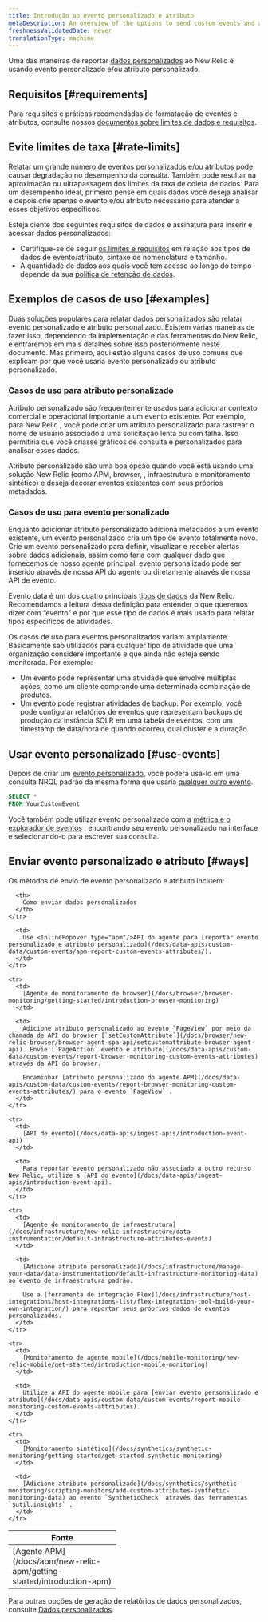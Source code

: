 ```yaml
---
title: Introdução ao evento personalizado e atributo
metaDescription: An overview of the options to send custom events and attributes to New Relic.
freshnessValidatedDate: never
translationType: machine
---
```


Uma das maneiras de reportar [dados personalizados](/docs/data-apis/custom-data/intro-custom-data) ao New Relic é usando evento personalizado e/ou atributo personalizado.

## Requisitos [#requirements]

Para requisitos e práticas recomendadas de formatação de eventos e atributos, consulte nossos [documentos sobre limites de dados e requisitos](/docs/data-apis/custom-data/custom-events/data-requirements-limits-custom-event-data).

## Evite limites de taxa [#rate-limits]

Relatar um grande número de eventos personalizados e/ou atributos pode causar degradação no desempenho da consulta. Também pode resultar na aproximação ou ultrapassagem dos limites da taxa de coleta de dados. Para um desempenho ideal, primeiro pense em quais dados você deseja analisar e depois crie apenas o evento e/ou atributo necessário para atender a esses objetivos específicos.

Esteja ciente dos seguintes requisitos de dados e assinatura para inserir e acessar dados personalizados:

* Certifique-se de seguir [os limites e requisitos](/docs/data-apis/custom-data/custom-events/data-requirements-limits-custom-event-data) em relação aos tipos de dados de evento/atributo, sintaxe de nomenclatura e tamanho.
* A quantidade de dados aos quais você tem acesso ao longo do tempo depende da sua [política de retenção de dados](/docs/accounts/original-accounts-billing/original-data-retention/event-data-retention-original-pricing-plan).

## Exemplos de casos de uso [#examples]

Duas soluções populares para relatar dados personalizados são relatar evento personalizado e atributo personalizado. Existem várias maneiras de fazer isso, dependendo da implementação e das ferramentas do New Relic, e entraremos em mais detalhes sobre isso posteriormente neste documento. Mas primeiro, aqui estão alguns casos de uso comuns que explicam por que você usaria evento personalizado ou atributo personalizado.

### Casos de uso para atributo personalizado

Atributo personalizado são frequentemente usados para adicionar contexto comercial e operacional importante a um evento existente. Por exemplo, para New Relic <InlinePopover type="browser"/>, você pode criar um atributo personalizado para rastrear o nome de usuário associado a uma solicitação lenta ou com falha. Isso permitiria que você criasse gráficos de consulta e personalizados para analisar esses dados.

Atributo personalizado são uma boa opção quando você está usando uma solução New Relic (como APM, browser, <InlinePopover type="mobile"/>, infraestrutura e monitoramento sintético) e deseja decorar eventos existentes com seus próprios metadados.

### Casos de uso para evento personalizado

Enquanto adicionar atributo personalizado adiciona metadados a um evento existente, um evento personalizado cria um tipo de evento totalmente novo. Crie um evento personalizado para definir, visualizar e receber alertas sobre dados adicionais, assim como faria com qualquer dado que fornecemos de nosso agente principal. evento personalizado pode ser inserido através de nossa API do agente ou diretamente através de nossa API de evento.

Evento data é um dos quatro principais [tipos de dados](/docs/data-apis/understand-data/new-relic-data-types/#event-data) da New Relic. Recomendamos a leitura dessa definição para entender o que queremos dizer com “evento” e por que esse tipo de dados é mais usado para relatar tipos específicos de atividades.

Os casos de uso para eventos personalizados variam amplamente. Basicamente são utilizados para qualquer tipo de atividade que uma organização considere importante e que ainda não esteja sendo monitorada. Por exemplo:

* Um evento pode representar uma atividade que envolve múltiplas ações, como um cliente comprando uma determinada combinação de produtos.
* Um evento pode registrar atividades de backup. Por exemplo, você pode configurar relatórios de eventos que representam backups de produção da instância SOLR em uma tabela de eventos, com um timestamp de data/hora de quando ocorreu, qual cluster e a duração.

## Usar evento personalizado [#use-events]

Depois de criar um [evento personalizado](#ways), você poderá usá-lo em uma consulta NRQL padrão da mesma forma que usaria [qualquer outro evento](/docs/query-your-data/nrql-new-relic-query-language/get-started/nrql-syntax-clauses-functions).

```sql
SELECT *
FROM YourCustomEvent
```

Você também pode utilizar evento personalizado com a [métrica e o explorador de eventos](/docs/query-your-data/explore-query-data/browse-data/introduction-data-explorer/) , encontrando seu evento personalizado na interface e selecionando-o para escrever sua consulta.

## Enviar evento personalizado e atributo [#ways]

Os métodos de envio de evento personalizado e atributo incluem:

<table>
  <thead>
    <tr>
      <th width="200px">
        Fonte
      </th>

      <th>
        Como enviar dados personalizados
      </th>
    </tr>
  </thead>

  <tbody>
    <tr>
      <td>
        [Agente APM](/docs/apm/new-relic-apm/getting-started/introduction-apm)
      </td>

      <td>
        Use <InlinePopover type="apm"/>API do agente para [reportar evento personalizado e atributo personalizado](/docs/data-apis/custom-data/custom-events/apm-report-custom-events-attributes/).
      </td>
    </tr>

    <tr>
      <td>
        [Agente de monitoramento de browser](/docs/browser/browser-monitoring/getting-started/introduction-browser-monitoring)
      </td>

      <td>
        Adicione atributo personalizado ao evento `PageView` por meio da chamada de API do browser [`setCustomAttribute`](/docs/browser/new-relic-browser/browser-agent-spa-api/setcustomattribute-browser-agent-api). Envie [`PageAction` evento e atributo](/docs/data-apis/custom-data/custom-events/report-browser-monitoring-custom-events-attributes) através da API do browser.

        Encaminhar [atributo personalizado do agente APM](/docs/data-apis/custom-data/custom-events/report-browser-monitoring-custom-events-attributes/) para o evento `PageView` .
      </td>
    </tr>

    <tr>
      <td>
        [API de evento](/docs/data-apis/ingest-apis/introduction-event-api)
      </td>

      <td>
        Para reportar evento personalizado não associado a outro recurso New Relic, utilize a [API do evento](/docs/data-apis/ingest-apis/introduction-event-api).
      </td>
    </tr>

    <tr>
      <td>
        [Agente de monitoramento de infraestrutura](/docs/infrastructure/new-relic-infrastructure/data-instrumentation/default-infrastructure-attributes-events)
      </td>

      <td>
        [Adicione atributo personalizado](/docs/infrastructure/manage-your-data/data-instrumentation/default-infrastructure-monitoring-data) ao evento de infraestrutura padrão.

        Use a [ferramenta de integração Flex](/docs/infrastructure/host-integrations/host-integrations-list/flex-integration-tool-build-your-own-integration/) para reportar seus próprios dados de eventos personalizados.
      </td>
    </tr>

    <tr>
      <td>
        [Monitoramento de agente mobile](/docs/mobile-monitoring/new-relic-mobile/get-started/introduction-mobile-monitoring)
      </td>

      <td>
        Utilize a API do agente mobile para [enviar evento personalizado e atributo](/docs/data-apis/custom-data/custom-events/report-mobile-monitoring-custom-events-attributes).
      </td>
    </tr>

    <tr>
      <td>
        [Monitoramento sintético](/docs/synthetics/synthetic-monitoring/getting-started/get-started-synthetic-monitoring)
      </td>

      <td>
        [Adicione atributo personalizado](/docs/synthetics/synthetic-monitoring/scripting-monitors/add-custom-attributes-synthetic-monitoring-data) ao evento `SyntheticCheck` através das ferramentas `$util.insights` .
      </td>
    </tr>
  </tbody>
</table>

Para outras opções de geração de relatórios de dados personalizados, consulte [Dados personalizados](/docs/data-apis/custom-data/intro-custom-data).